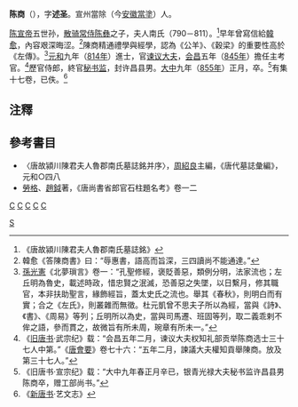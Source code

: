 '''陈商'''（{{bd|?||855年}}），字'''述圣'''。宣州當除（今[[安徽|安徽]][[當塗|當塗]]）人。

[[陈宣帝|陈宣帝]]五世孙，[[散骑常侍|散骑常侍]][[陈彝|陈彝]]之子，夫人南氏（790－811）。<ref>《唐故潁川陳君夫人魯郡南氏墓誌銘》</ref>早年曾寫信給[[韓愈|韓愈]]，內容艰深晦涩。<ref>韓愈《答陳商書》曰：“辱惠書，語高而旨深，三四讀尚不能通達。”</ref>陳商精通禮學與經學，認為《公羊》、《穀梁》的重要性高於《左傳》。<ref>[[孫光憲|孫光憲]]《北夢瑣言》卷一：“孔聖修經，褒貶善惡，類例分明，法家流也；左丘明為魯史，載述時政，惜忠賢之泯滅，恐善惡之失墜，以日繫月，修其職官，本非扶助聖言，緣飾經旨，蓋太史氏之流也。舉其《春秋》，則明白而有實；合之《左氏》，則叢雜而無徵。杜元凱曾不思夫子所以為經，當與《詩》、《書》、《周易》等列；丘明所以為史，當與司馬遷、班固等列，取二義乖剌不侔之語，參而貫之，故微旨有所未周，琬章有所未一。”</ref>[[元和|元和]]九年（[[814年|814年]]）進士，官[[谏议大夫|谏议大夫]]，[[会昌|会昌]]五年（[[845年|845年]]）擔任主考官。<ref>《[[旧唐书|旧唐书]]·武宗纪》载：“会昌五年二月，谏议大夫权知礼部贡举陈商选士三十七人中第。”《[[唐會要|唐會要]]》卷七十六：“五年二月，諫議大夫權知貢舉陳商。放及第三十七人。”</ref>歷官侍郎，終官[[秘书监|秘书监]]，封许昌县男。[[大中|大中]]九年（[[855年|855年]]）正月，卒。<ref>《旧唐书·宣宗纪》载：“大中九年春正月辛已，银青光禄大夫秘书监许昌县男陈商卒，赠工部尚书。”</ref>有集十七卷，已佚。<ref>《[[新唐书|新唐书]]·艺文志》</ref>

==注釋==
{{reflist}}

==參考書目==
*〈唐故潁川陳君夫人魯郡南氏墓誌銘并序〉，[[周紹良|周紹良]]主編，《唐代墓誌彙編》，元和○四八
*[[勞格|勞格]]、[[趙鉞|趙鉞]]著，《唐尚書省郎官石柱題名考》卷一二
[[category:唐朝官員|C]]
[[category:唐朝进士|C]]
[[category:唐朝文学家|C]]
[[category:唐朝县男|C]]
[[Category:陈姓|S]]
[[category:当涂人|C]]